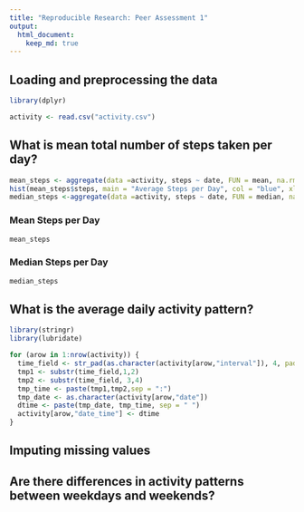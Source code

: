 ```yaml
---
title: "Reproducible Research: Peer Assessment 1"
output: 
  html_document:
    keep_md: true
---
```



## Loading and preprocessing the data

```r
library(dplyr)

activity <- read.csv("activity.csv")
```



## What is mean total number of steps taken per day?

```r
mean_steps <- aggregate(data =activity, steps ~ date, FUN = mean, na.rm=TRUE)
hist(mean_steps$steps, main = "Average Steps per Day", col = "blue", xlab = "Number of Steps")
median_steps <-aggregate(data =activity, steps ~ date, FUN = median, na.rm=TRUE)

```

### Mean Steps per Day
```r
mean_steps
```
### Median Steps per Day
```r
median_steps
```
## What is the average daily activity pattern?

```r
library(stringr)
library(lubridate)

for (arow in 1:nrow(activity)) {
  time_field <- str_pad(as.character(activity[arow,"interval"]), 4, pad = "0")
  tmp1 <- substr(time_field,1,2)
  tmp2 <- substr(time_field, 3,4)
  tmp_time <- paste(tmp1,tmp2,sep = ":")
  tmp_date <- as.character(activity[arow,"date"])
  dtime <- paste(tmp_date, tmp_time, sep = " ")
  activity[arow,"date_time"] <- dtime
}
```

## Imputing missing values



## Are there differences in activity patterns between weekdays and weekends?
